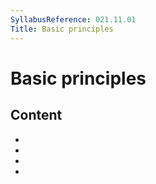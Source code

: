 ```yaml
---
SyllabusReference: 021.11.01
Title: Basic principles
---
```


# Basic principles

## Content

- <Link href="021.11.01.01" />
- <Link href="021.11.01.02" />
- <Link href="021.11.01.03" />
- <Link href="021.11.01.04" />
